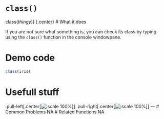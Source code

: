 # [`class()`]{.blue}


[class]{.blue}(_thingy_)]
{.center}
# What it does 

If you are not sure what something is, you can check its class by typing using the [`class()`]{.blue} function in the console windowpane. 
 
# Demo code 

```r
class(iris)
```
 
# Usefull stuff 

.pull-left[.center[![:scale 100%](images/class1.jpg)]]
.pull-right[.center[![:scale 100%](images/class2.jpg)]]
--- 
# Common Problems 
NA 
# Related Functions 
NA 
